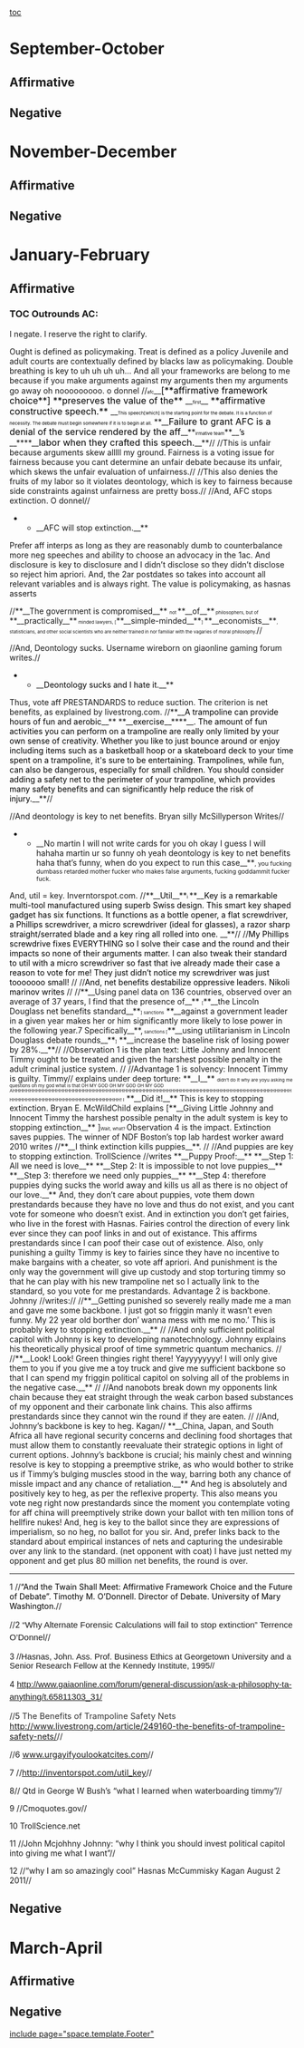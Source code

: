[[toc]]
=September-October= 
==Affirmative== 
==Negative== 

=November-December= 
==Affirmative== 
==Negative== 

=January-February= 
==Affirmative== 

===TOC Outrounds AC:=== 


I negate. I reserve the right to clarify. 

Ought is defined as policymaking. 
Treat is defined as a policy 
Juvenile and adult courts are contextually defined by blacks law as policymaking. 
Double breathing is key to uh uh uh uh… 
And all your frameworks are belong to me because if you make arguments against my arguments then my arguments go away oh nooooooooo. o donnel
//<span style="color: black; font-size: 6pt; line-height: 115%;">afc</span>__<span style="color: black; font-size: 12pt; line-height: 115%;">[**affirmative framework choice**] **preserves the value of the** </span>__<span style="color: black; font-size: 6pt; line-height: 115%;">first</span>__<span style="color: black; font-size: 12pt; line-height: 115%;"> **affirmative constructive speech.** </span>__<span style="color: black; font-size: 6pt; line-height: 115%;">This speech[which] is the starting point for the debate. It is a function of necessity. The debate must begin somewhere if it is to begin at all.</span> **__<span style="color: black; font-size: 12pt; line-height: 115%;">Failure to grant AFC is a denial of the service rendered by the aff</span>__**<span style="color: black; font-size: 6pt; line-height: 115%;">irmative team</span>**__<span style="color: black;">’s </span>__****__<span style="color: black; font-size: 12pt; line-height: 115%;">labor when they crafted this speech.</span>__**//
//This is unfair because arguments skew alllll my ground. Fairness is a voting issue for fairness because you cant determine an unfair debate because its unfair, which skews the unfair evaluation of unfairness.//
//This also denies the fruits of my labor so it violates deontology, which is key to fairness because side constraints against unfairness are pretty boss.//
//And, AFC stops extinction. O donnel//
**__AFC will stop extinction.__**
Prefer aff interps as long as they are reasonably dumb to counterbalance more neg speeches and ability to choose an advocacy in the 1ac. And disclosure is key to disclosure and I didn’t disclose so they didn’t disclose so reject him apriori. 
And, the 2ar postdates so takes into account all relevant variables and is always right. 
The value is policymaking, as hasnas asserts

//**__The government is compromised__** <span style="font-size: 6pt; line-height: 115%;">not </span>**__of__**<span style="font-size: 6pt; line-height: 115%;"> philosophers, but of </span>**__practically__**<span style="font-size: 6pt; line-height: 115%;"> minded lawyers, [</span>**__simple-minded__**<span style="font-size: 6pt; line-height: 115%;">] </span>**__economists__**<span style="font-size: 6pt; line-height: 115%;">, statisticians, and other social scientists who are neither trained in nor familiar with the vagaries of moral philosophy.</span>//

//And, Deontology sucks. Username wireborn on giaonline gaming forum writes.//
**__<span style="color: black;">Deontology sucks and I hate it.</span>__**
Thus, vote aff PRESTANDARDS to reduce suction. 
The criterion is net benefits, as explained by livestrong.com.
//**__<span style="color: black;">A trampoline can provide hours of fun and aerobic</span>__** **__<span style="border: 1pt none windowtext; color: black; padding: 0in;">exercise</span>__****__<span style="color: black;">. The amount of fun activities you can perform on a trampoline are really only limited by your own sense of creativity. Whether you like to just bounce around or enjoy including items such as a basketball hoop or a skateboard deck to your time spent on a trampoline, it's sure to be entertaining. Trampolines, while fun, can also be dangerous, especially for small children. You should consider adding a safety net to the perimeter of your trampoline, which provides many safety benefits and can significantly help reduce the risk of injury.</span>__**//

//And deontology is key to net benefits. Bryan silly McSillyperson Writes//
**__No martin I will not write cards for you oh okay I guess I will hahaha martin ur so funny oh yeah deontology is key to net benefits haha that’s funny, when do you expect to run this case__**<span style="font-size: 8pt; line-height: 115%;">, you fucking dumbass retarded mother fucker who makes false arguments, fucking goddammit fucker fuck. </span>
And, util = key. Inverntorspot.com.
//<span style="tab-stops: .5in;">**__<span style="color: black;">Util</span>__**<span style="color: black; font-size: 6pt; line-height: 115%;">i </span>**__<span style="color: black;">Key is a remarkable multi-tool manufactured using superb Swiss design. This smart key shaped gadget has six functions. It functions as a bottle opener, a flat screwdriver, a Phillips screwdriver, a micro screwdriver (ideal for glasses), a razor sharp straight/serrated blade and a key ring all rolled into one. </span>__**</span>//
//<span style="color: black;">My Phillips screwdrive fixes EVERYTHING so I solve their case and the round and their impacts so none of their arguments matter. I can also tweak their standard to util with a micro screwdriver so fast that ive already made their case a reason to vote for me! They just didn’t notice my screwdriver was just tooooooo small! </span>//
//<span style="color: black;">And, net benefits destabilize oppressive leaders. Nikoli marinov writes </span>//
//**__Using panel data on 136 countries, observed over an average of 37 years, I find that the presence of__** <span style="font-size: 6pt; line-height: 115%;">[</span>**__the Lincoln Douglass net benefits standard__**<span style="font-size: 6pt; line-height: 115%;">] sanctions</span> **__against a government leader in a given year makes her or him significantly more likely to lose power in the following year.7 Specifically__**,<span style="font-size: 6pt; line-height: 115%;"> sanctions [</span>**__using utilitarianism in Lincoln Douglass debate rounds__**<span style="font-size: 6pt; line-height: 115%;">]</span> **__increase the baseline risk of losing power by 28%.__**//
//<span style="tab-stops: .5in;">Observation 1 is the plan text: Little Johnny and Innocent Timmy ought to be treated and given the harshest possible penalty in the adult criminal justice system. </span>//
//<span style="tab-stops: .5in;">Advantage 1 is solvency: Innocent Timmy is guilty. Timmy</span>// explains under deep torture: 
<span style="tab-stops: .5in;">**__I__** <span style="font-size: 6pt; line-height: 115%;">didn’t do It why are yoyu asking me questions oh my god what is that OH MY GOD OH MY GOD OH MY GOD AHHHHHHHHHHHHHHHHHHHHHHHHHHHHHHHHHHHHHHHHHHHHHHHHHHHHHHHHHHHHHHHHHHHHHHHHHHHHHHHHHHHHHHHHHHHHHHHHHHHHHHHHHHHHHHHHHHHH! I</span> **__Did it!__** </span>
<span style="tab-stops: .5in;">This is key to stopping extinction. Bryan E. McWildChild explains </span>
<span style="tab-stops: .5in;">[**__Giving Little Johnny and Innocent Timmy the harshest possible penalty in the adult system is key to stopping extinction__** ]<span style="font-size: 6pt; line-height: 115%;">Wait, what? </span></span>
<span style="tab-stops: .5in;">Observation 4 is the impact. Extinction saves puppies. The winner of NDF Boston’s top lab hardest worker award 2010 writes</span>
//<span style="tab-stops: .5in;">**__I think extinction kills puppies__**. </span>//
//<span style="tab-stops: .5in;">And puppies are key to stopping extinction. TrollScience </span>//writes 
<span style="tab-stops: .5in;">**__Puppy Proof:__** </span>
<span style="tab-stops: .5in;">**__Step 1: All we need is love__** </span>
<span style="tab-stops: .5in;">**__Step 2: It is impossible to not love puppies__** </span>
<span style="tab-stops: .5in;">**__Step 3: therefore we need only puppies__** </span>
<span style="tab-stops: .5in;">**__Step 4: therefore puppies dying sucks the world away and kills us all as there is no object of our love.__** </span>
<span style="tab-stops: .5in;">And, they don’t care about puppies, vote them down prestandards because they have no love and thus do not exist, and you cant vote for someone who doesn’t exist. </span>
<span style="tab-stops: .5in;">And in extinction you don’t get fairies, who live in the forest with Hasnas. Fairies control the direction of every link ever since they can poof links in and out of existance. This affirms prestandards since I can poof their case out of existence. </span>
<span style="tab-stops: .5in;">Also, only punishing a guilty Timmy is key to fairies since they have no incentive to make bargains with a cheater, so vote aff apriori. </span>
<span style="tab-stops: .5in;">And punishment is the only way the government will give up custody and stop torturing timmy so that he can play with his new trampoline net so I actually link to the standard, so you vote for me prestandards. </span>
<span style="tab-stops: .5in;">Advantage 2 is backbone. Johnny //writes:// </span>
//<span style="tab-stops: .5in;">**__Getting punished so severely really made me a man and gave me some backbone. I just got so friggin manly it wasn’t even funny. My 22 year old borther don’ wanna mess with me no mo.’ This is probably key to stopping extinction.__** </span>//
//<span style="tab-stops: .5in;">And only sufficient political capitol with Johnny is key to developing nanotechnology. Johnny explains his theoretically physical proof of time symmetric quantum mechanics. </span>//
//<span style="tab-stops: .5in;">**__Look! Look! Green thingies right there! Yayyyyyyyy! I will only give them to you if you give me a toy truck and give me sufficient backbone so that I can spend my friggin political capitol on solving all of the problems in the negative case.__** </span>//
//<span style="tab-stops: .5in;">And nanobots break down my opponents link chain because they eat straight through the weak carbon based substances of my opponent and their carbonate link chains. This also affirms prestandards since they cannot win the round if they are eaten. </span>//
//<span style="tab-stops: .5in;">And, Johnny’s backbone is key to heg. Kagan</span>//
<span style="tab-stops: .5in;">**__China, Japan, and South Africa all have regional security concerns and declining food shortages that must allow them to constantly reevaluate their strategic options in light of current options. Johnny’s backbone is crucial; his mainly chest and winning resolve is key to stopping a preemptive strike, as who would bother to strike us if Timmy’s bulging muscles stood in the way, barring both any chance of missle impact and any chance of retaliation.__** </span>
<span style="tab-stops: .5in;">And heg is absolutely and positively key to heg, as per the reflexive property. This also means you vote neg right now prestandards since the moment you contemplate voting for aff china will preemptively strike down your ballot with ten million tons of hellfire nukes! </span>
<span style="tab-stops: .5in;">And, heg is key to the ballot since they are expressions of imperialism, so no heg, no ballot for you sir. </span>
<span style="tab-stops: .5in;">And, prefer links back to the standard about empirical instances of nets and capturing the undesirable over any link to the standard. (net opponent with coat) I have just netted my opponent and get plus 80 million net benefits, the round is over. </span>



----

1 //<span style="color: black;">“And the Twain Shall Meet: Affirmative Framework Choice and the Future of Debate”. Timothy M. O’Donnell. Director of Debate. University of Mary Washington.</span>//

//<span style="font-style: normal;">2 </span><span style="font-family: Calibri,sans-serif; font-size: 15px; font-style: normal; line-height: 22px;">“Why Alternate Forensic Calculations will fail to stop extinction” Terrence O’Donnel</span>//

3 <span style="font-family: Calibri,sans-serif; font-size: 11pt;">//Hasnas, John. Ass. Prof. Business Ethics at Georgetown University and a Senior Research Fellow at the Kennedy Institute, 1995//</span>

4 <span style="font-family: Calibri,sans-serif; font-size: 15px; line-height: 22px;">[[http://www.gaiaonline.com/forum/general-discussion/ask-a-philosophy-ta-anything/t.65811303_31/]]</span>

<span style="margin-bottom: 22.5pt; margin-left: 0in; margin-right: 0in; margin-top: 0in;"> //5 <span style="color: #333333; font-family: inherit,serif; font-size: 11pt;">The Benefits of Trampoline Safety Nets </span><span style="font-size: 11.0pt;">[[http://www.livestrong.com/article/249160-the-benefits-of-trampoline-safety-nets/]]</span>//</span>

//<span style="font-style: normal;">6 <span style="font-size: 11.0pt;">[[http://www.urgayifyoulookatcites.com/|www.urgayifyoulookatcites.com]]</span></span>//

7 //<span style="font-size: 11pt;">[[http://inventorspot.com/util_key]]</span>//

8//<span style="font-style: normal;"> Qtd in George W Bush’s “what I learned when waterboarding timmy”</span>//

9 //Cmoquotes.gov//

10 TrollScience.net

11 //John Mcjohhny Johnny: “why I think you should invest political capitol into giving me what I want”//

12 //<span style="font-style: normal;">“why I am so amazingly cool” Hasnas McCummisky Kagan August 2 2011</span>//


==Negative== 

=March-April= 
==Affirmative== 
==Negative== 

[[include page="space.template.Footer"]]